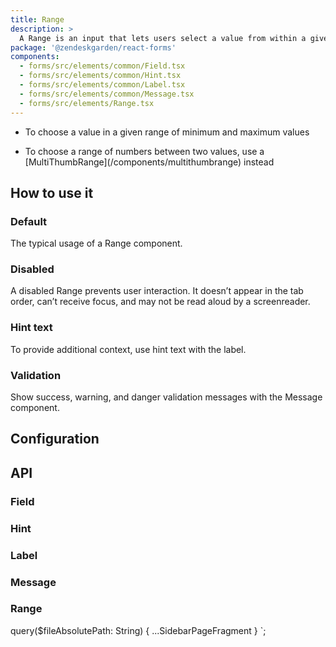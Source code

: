 ```yaml
---
title: Range
description: >
  A Range is an input that lets users select a value from within a given range.
package: '@zendeskgarden/react-forms'
components:
  - forms/src/elements/common/Field.tsx
  - forms/src/elements/common/Hint.tsx
  - forms/src/elements/common/Label.tsx
  - forms/src/elements/common/Message.tsx
  - forms/src/elements/Range.tsx
---
```


<Usage>
  <Use>
    <ul>
      <li>To choose a value in a given range of minimum and maximum values</li>
    </ul>
  </Use>
  <Misuse>
    <ul>
      <li>
        <Markdown>
          To choose a range of numbers between two values, use a
          [MultiThumbRange](/components/multithumbrange) instead
        </Markdown>
      </li>
    </ul>
  </Misuse>
</Usage>

## How to use it

### Default

The typical usage of a Range component.


<CodeExample code={DefaultCode}>
  <Default />
</CodeExample>

### Disabled

A disabled Range prevents user interaction. It doesn’t appear in the tab order,
can’t receive focus, and may not be read aloud by a screenreader.


<CodeExample code={DisabledCode}>
  <Disabled />
</CodeExample>

### Hint text

To provide additional context, use hint text with the label.


<CodeExample code={HintCode}>
  <Hint />
</CodeExample>

### Validation

Show success, warning, and danger validation messages with the Message component.


<CodeExample code={ValidationCode}>
  <Validation />
</CodeExample>

## Configuration

<Configuration reactPackage={props.data.mdx.package} components={props.data.mdx.components} />

## API

### Field

<PropSheet components={props.data.mdx.components} componentName="field" />

### Hint

<PropSheet components={props.data.mdx.components} componentName="hint" />

### Label

<PropSheet components={props.data.mdx.components} componentName="label" />

### Message

<PropSheet components={props.data.mdx.components} componentName="message" />

### Range

<PropSheet components={props.data.mdx.components} componentName="range" />


  query($fileAbsolutePath: String) {
    ...SidebarPageFragment
  }
`;
